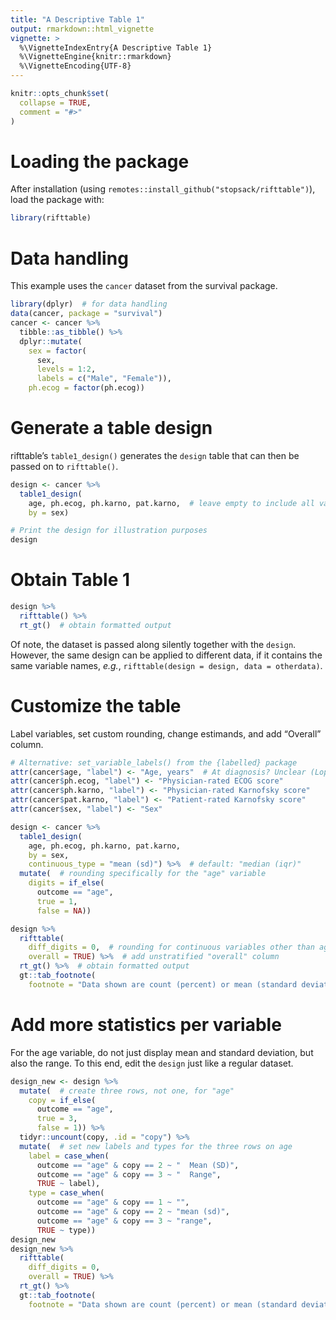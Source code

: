 ```yaml
---
title: "A Descriptive Table 1"
output: rmarkdown::html_vignette
vignette: >
  %\VignetteIndexEntry{A Descriptive Table 1}
  %\VignetteEngine{knitr::rmarkdown}
  %\VignetteEncoding{UTF-8}
---
```


```r
knitr::opts_chunk$set(
  collapse = TRUE,
  comment = "#>"
)
```

# Loading the package

After installation (using `remotes::install_github("stopsack/rifttable")`), load the package with:

```r
library(rifttable)
```


# Data handling

This example uses the `cancer` dataset from the survival package.

```r
library(dplyr)  # for data handling
data(cancer, package = "survival")
cancer <- cancer %>%
  tibble::as_tibble() %>%
  dplyr::mutate(
    sex = factor(
      sex,
      levels = 1:2,
      labels = c("Male", "Female")),
    ph.ecog = factor(ph.ecog))
```


# Generate a table design

rifttable's `table1_design()` generates the `design` table that can then be passed on to `rifttable()`.

```r
design <- cancer %>%
  table1_design(
    age, ph.ecog, ph.karno, pat.karno,  # leave empty to include all variables
    by = sex)

# Print the design for illustration purposes
design
```


# Obtain Table 1

```r
design %>%
  rifttable() %>%
  rt_gt()  # obtain formatted output
```

Of note, the dataset is passed along silently together with the `design`. However, the same design can be applied to different data, if it contains the same variable names, *e.g.*, `rifttable(design = design, data = otherdata)`.


# Customize the table

Label variables, set custom rounding, change estimands, and add "Overall" column.

```r
# Alternative: set_variable_labels() from the {labelled} package
attr(cancer$age, "label") <- "Age, years"  # At diagnosis? Unclear (Loprinzi 94)
attr(cancer$ph.ecog, "label") <- "Physician-rated ECOG score"
attr(cancer$ph.karno, "label") <- "Physician-rated Karnofsky score"
attr(cancer$pat.karno, "label") <- "Patient-rated Karnofsky score"
attr(cancer$sex, "label") <- "Sex"

design <- cancer %>%
  table1_design(
    age, ph.ecog, ph.karno, pat.karno, 
    by = sex, 
    continuous_type = "mean (sd)") %>%  # default: "median (iqr)"
  mutate(  # rounding specifically for the "age" variable
    digits = if_else(
      outcome == "age",
      true = 1,
      false = NA))

design %>%
  rifttable(
    diff_digits = 0,  # rounding for continuous variables other than age
    overall = TRUE) %>%  # add unstratified "overall" column
  rt_gt() %>%  # obtain formatted output
  gt::tab_footnote(
    footnote = "Data shown are count (percent) or mean (standard deviation)")
```

# Add more statistics per variable

For the age variable, do not just display mean and standard deviation, but also the range. To this end, edit the `design` just like a regular dataset.

```r
design_new <- design %>%
  mutate(  # create three rows, not one, for "age"
    copy = if_else(
      outcome == "age", 
      true = 3, 
      false = 1)) %>%
  tidyr::uncount(copy, .id = "copy") %>%
  mutate(  # set new labels and types for the three rows on age
    label = case_when(
      outcome == "age" & copy == 2 ~ "  Mean (SD)",
      outcome == "age" & copy == 3 ~ "  Range",
      TRUE ~ label),
    type = case_when(
      outcome == "age" & copy == 1 ~ "",
      outcome == "age" & copy == 2 ~ "mean (sd)",
      outcome == "age" & copy == 3 ~ "range",
      TRUE ~ type))
design_new
design_new %>%
  rifttable(
    diff_digits = 0,
    overall = TRUE) %>%
  rt_gt() %>%
  gt::tab_footnote(
    footnote = "Data shown are count (percent) or mean (standard deviation)")
```
